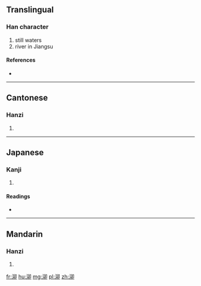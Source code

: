 {{also|茅}}
==Translingual==

===Han character===
{{Han char|rn=85|rad=水|as=05|sn=8|four=3712<sub>0</sub>|canj=水竹竹中 (EHHL)}}

# still waters
# river in Jiangsu

====References====
* {{Han ref|kx=0616.160|dkj=17293|hdz=31591.030|uh=6CD6|ud=27862|bh=AA7D|bd=43645}}

----

==Cantonese==

===Hanzi===
{{yue-hanzi|jyut=maau5|y=maau5}}

# {{defn|lang=yue|sort=水05}}

----

==Japanese==

===Kanji===
{{ja-kanji|grade=|rs=水05}}

# {{defn|lang=ja|sort=水05}}

====Readings====
* {{ja-readings|on=[[ぼう]] (bō), [[みょう]] (myō), [[りゅう]] (ryū), [[ら]] (ra)|kun=}}

----

==Mandarin==

===Hanzi===
{{cmn-hanzi|pin=[[mǎo]] ([[mao3]])|wg=mao<sup>3</sup>}}

# {{defn|lang=cmn|sort=水05}}

[[fr:泖]]
[[hu:泖]]
[[mg:泖]]
[[pl:泖]]
[[zh:泖]]